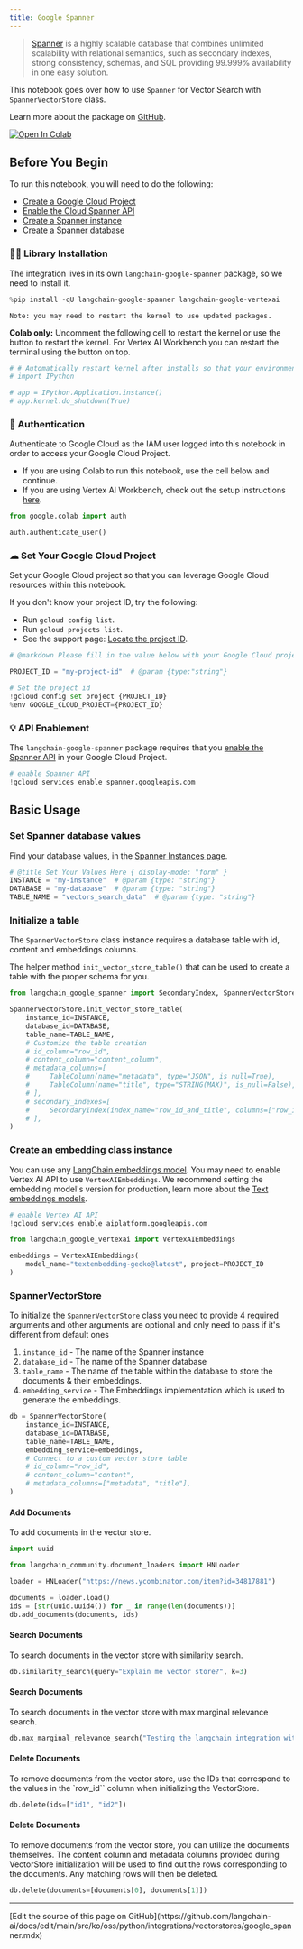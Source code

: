 ```yaml
---
title: Google Spanner
---
```


> [Spanner](https://cloud.google.com/spanner) is a highly scalable database that combines unlimited scalability with relational semantics, such as secondary indexes, strong consistency, schemas, and SQL providing 99.999% availability in one easy solution.

This notebook goes over how to use `Spanner` for Vector Search with `SpannerVectorStore` class.

Learn more about the package on [GitHub](https://github.com/googleapis/langchain-google-spanner-python/).

[![Open In Colab](https://colab.research.google.com/assets/colab-badge.svg)](https://colab.research.google.com/github/googleapis/langchain-google-spanner-python/blob/main/docs/vector_store.ipynb)

## Before You Begin

To run this notebook, you will need to do the following:

* [Create a Google Cloud Project](https://developers.google.com/workspace/guides/create-project)
* [Enable the Cloud Spanner API](https://console.cloud.google.com/flows/enableapi?apiid=spanner.googleapis.com)
* [Create a Spanner instance](https://cloud.google.com/spanner/docs/create-manage-instances)
* [Create a Spanner database](https://cloud.google.com/spanner/docs/create-manage-databases)

### 🦜🔗 Library Installation

The integration lives in its own `langchain-google-spanner` package, so we need to install it.

```python
%pip install -qU langchain-google-spanner langchain-google-vertexai
```

```output
Note: you may need to restart the kernel to use updated packages.
```

**Colab only:** Uncomment the following cell to restart the kernel or use the button to restart the kernel. For Vertex AI Workbench you can restart the terminal using the button on top.

```python
# # Automatically restart kernel after installs so that your environment can access the new packages
# import IPython

# app = IPython.Application.instance()
# app.kernel.do_shutdown(True)
```

### 🔐 Authentication

Authenticate to Google Cloud as the IAM user logged into this notebook in order to access your Google Cloud Project.

* If you are using Colab to run this notebook, use the cell below and continue.
* If you are using Vertex AI Workbench, check out the setup instructions [here](https://github.com/GoogleCloudPlatform/generative-ai/tree/main/setup-env).

```python
from google.colab import auth

auth.authenticate_user()
```

### ☁ Set Your Google Cloud Project

Set your Google Cloud project so that you can leverage Google Cloud resources within this notebook.

If you don't know your project ID, try the following:

* Run `gcloud config list`.
* Run `gcloud projects list`.
* See the support page: [Locate the project ID](https://support.google.com/googleapi/answer/7014113).

```python
# @markdown Please fill in the value below with your Google Cloud project ID and then run the cell.

PROJECT_ID = "my-project-id"  # @param {type:"string"}

# Set the project id
!gcloud config set project {PROJECT_ID}
%env GOOGLE_CLOUD_PROJECT={PROJECT_ID}
```

### 💡 API Enablement

The `langchain-google-spanner` package requires that you [enable the Spanner API](https://console.cloud.google.com/flows/enableapi?apiid=spanner.googleapis.com) in your Google Cloud Project.

```python
# enable Spanner API
!gcloud services enable spanner.googleapis.com
```

## Basic Usage

### Set Spanner database values

Find your database values, in the [Spanner Instances page](https://console.cloud.google.com/spanner?_ga=2.223735448.2062268965.1707700487-2088871159.1707257687).

```python
# @title Set Your Values Here { display-mode: "form" }
INSTANCE = "my-instance"  # @param {type: "string"}
DATABASE = "my-database"  # @param {type: "string"}
TABLE_NAME = "vectors_search_data"  # @param {type: "string"}
```

### Initialize a table

The `SpannerVectorStore` class instance requires a database table with id, content and embeddings columns.

The helper method `init_vector_store_table()` that can be used to create a table with the proper schema for you.

```python
from langchain_google_spanner import SecondaryIndex, SpannerVectorStore, TableColumn

SpannerVectorStore.init_vector_store_table(
    instance_id=INSTANCE,
    database_id=DATABASE,
    table_name=TABLE_NAME,
    # Customize the table creation
    # id_column="row_id",
    # content_column="content_column",
    # metadata_columns=[
    #     TableColumn(name="metadata", type="JSON", is_null=True),
    #     TableColumn(name="title", type="STRING(MAX)", is_null=False),
    # ],
    # secondary_indexes=[
    #     SecondaryIndex(index_name="row_id_and_title", columns=["row_id", "title"])
    # ],
)
```

### Create an embedding class instance

You can use any [LangChain embeddings model](/oss/python/integrations/text_embedding/).
You may need to enable Vertex AI API to use `VertexAIEmbeddings`. We recommend setting the embedding model's version for production, learn more about the [Text embeddings models](https://cloud.google.com/vertex-ai/docs/generative-ai/model-reference/text-embeddings).

```python
# enable Vertex AI API
!gcloud services enable aiplatform.googleapis.com
```

```python
from langchain_google_vertexai import VertexAIEmbeddings

embeddings = VertexAIEmbeddings(
    model_name="textembedding-gecko@latest", project=PROJECT_ID
)
```

### SpannerVectorStore

To initialize the `SpannerVectorStore` class you need to provide 4 required arguments and other arguments are optional and only need to pass if it's different from default ones

1. `instance_id` - The name of the Spanner instance
1. `database_id` - The name of the Spanner database
1. `table_name` - The name of the table within the database to store the documents & their embeddings.
1. `embedding_service` - The Embeddings implementation which is used to generate the embeddings.

```python
db = SpannerVectorStore(
    instance_id=INSTANCE,
    database_id=DATABASE,
    table_name=TABLE_NAME,
    embedding_service=embeddings,
    # Connect to a custom vector store table
    # id_column="row_id",
    # content_column="content",
    # metadata_columns=["metadata", "title"],
)
```

#### Add Documents

To add documents in the vector store.

```python
import uuid

from langchain_community.document_loaders import HNLoader

loader = HNLoader("https://news.ycombinator.com/item?id=34817881")

documents = loader.load()
ids = [str(uuid.uuid4()) for _ in range(len(documents))]
db.add_documents(documents, ids)
```

#### Search Documents

To search documents in the vector store with similarity search.

```python
db.similarity_search(query="Explain me vector store?", k=3)
```

#### Search Documents

To search documents in the vector store with max marginal relevance search.

```python
db.max_marginal_relevance_search("Testing the langchain integration with spanner", k=3)
```

#### Delete Documents

To remove documents from the vector store, use the IDs that correspond to the values in the `row_id`` column when initializing the VectorStore.

```python
db.delete(ids=["id1", "id2"])
```

#### Delete Documents

To remove documents from the vector store, you can utilize the documents themselves. The content column and metadata columns provided during VectorStore initialization will be used to find out the rows corresponding to the documents. Any matching rows will then be deleted.

```python
db.delete(documents=[documents[0], documents[1]])
```

---

<Callout icon="pen-to-square" iconType="regular">
  [Edit the source of this page on GitHub](https://github.com/langchain-ai/docs/edit/main/src/ko/oss/python/integrations/vectorstores/google_spanner.mdx)
</Callout>

